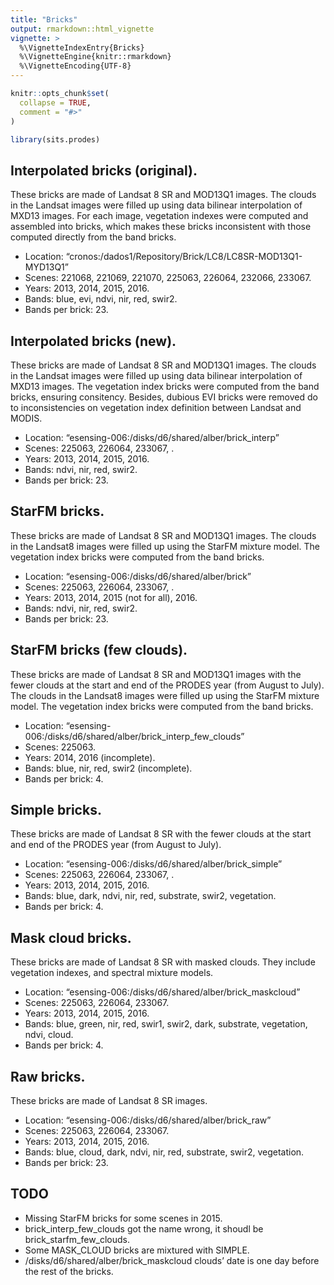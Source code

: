 ```yaml
---
title: "Bricks"
output: rmarkdown::html_vignette
vignette: >
  %\VignetteIndexEntry{Bricks}
  %\VignetteEngine{knitr::rmarkdown}
  %\VignetteEncoding{UTF-8}
---
```


```r
knitr::opts_chunk$set(
  collapse = TRUE,
  comment = "#>"
)
```

```r
library(sits.prodes)
```

## Interpolated bricks (original).

These bricks are made of Landsat 8 SR and MOD13Q1 images. The clouds in the 
Landsat images were filled up using data bilinear interpolation of MXD13 
images. For each image, vegetation indexes were computed and assembled into 
bricks, which makes these bricks inconsistent with those computed directly from 
the band bricks. 

* Location: "cronos:/dados1/Repository/Brick/LC8/LC8SR-MOD13Q1-MYD13Q1"
* Scenes: 221068, 221069, 221070, 225063, 226064, 232066, 233067.
* Years: 2013, 2014, 2015, 2016.
* Bands: blue, evi, ndvi, nir, red, swir2.
* Bands per brick: 23.


## Interpolated bricks (new).

These bricks are made of Landsat 8 SR and MOD13Q1 images. The clouds in the 
Landsat images were filled up using data bilinear interpolation of MXD13 
images. The vegetation index bricks were computed from the band bricks, ensuring 
consitency. Besides, dubious EVI bricks were removed do to inconsistencies on 
vegetation index definition between Landsat and MODIS.

* Location: "esensing-006:/disks/d6/shared/alber/brick_interp"
* Scenes: 225063, 226064, 233067, .
* Years: 2013, 2014, 2015, 2016.
* Bands: ndvi, nir, red, swir2.
* Bands per brick: 23.



## StarFM bricks.

These bricks are made of Landsat 8 SR and MOD13Q1 images. The clouds in the 
Landsat8 images were filled up using the StarFM mixture model. The vegetation 
index bricks were computed from the band bricks.

* Location: "esensing-006:/disks/d6/shared/alber/brick"
* Scenes: 225063, 226064, 233067, .
* Years: 2013, 2014, 2015 (not for all), 2016.
* Bands: ndvi, nir, red, swir2.
* Bands per brick: 23.



## StarFM bricks (few clouds).

These bricks are made of Landsat 8 SR and MOD13Q1 images with the fewer clouds at 
the start and end of the PRODES year (from August to July). The clouds in the 
Landsat8 images were filled up using the StarFM mixture model. The vegetation 
index bricks were computed from the band bricks.

* Location: "esensing-006:/disks/d6/shared/alber/brick_interp_few_clouds"
* Scenes: 225063.
* Years: 2014, 2016 (incomplete).
* Bands: blue, nir, red, swir2 (incomplete).
* Bands per brick: 4.



## Simple bricks.

These bricks are made of Landsat 8 SR with the fewer clouds at the start and end 
of the PRODES year (from August to July).

* Location:  "esensing-006:/disks/d6/shared/alber/brick_simple"
* Scenes: 225063, 226064, 233067, .
* Years: 2013, 2014, 2015, 2016.
* Bands: blue, dark, ndvi, nir, red, substrate, swir2, vegetation.
* Bands per brick: 4.


## Mask cloud bricks.

These bricks are made of Landsat 8 SR with masked clouds. They include 
vegetation indexes, and spectral mixture models.

* Location: "esensing-006:/disks/d6/shared/alber/brick_maskcloud"
* Scenes: 225063, 226064, 233067.
* Years: 2013, 2014, 2015, 2016.
* Bands: blue, green, nir, red, swir1, swir2, dark, substrate, vegetation, ndvi, cloud.
* Bands per brick: 4.



## Raw bricks.

These bricks are made of Landsat 8 SR images.

* Location: "esensing-006:/disks/d6/shared/alber/brick_raw"
* Scenes: 225063, 226064, 233067.
* Years: 2013, 2014, 2015, 2016.
* Bands: blue, cloud, dark, ndvi, nir, red, substrate, swir2, vegetation.
* Bands per brick: 23.



## TODO

* Missing StarFM bricks for some scenes in 2015.
* brick_interp_few_clouds got the name wrong, it shoudl be brick_starfm_few_clouds.
* Some MASK_CLOUD bricks are mixtured with SIMPLE.
* /disks/d6/shared/alber/brick_maskcloud clouds' date is one day before the rest of the bricks. 
